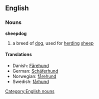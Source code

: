 == English ==
=== Nouns ===
[[Category:English nouns]]
'''sheepdog'''
# a breed of [[dog]], used for [[herding]] [[sheep]]
==== Translations ====
*Danish: [[Fårehund]]
*German: [[Schäferhund]]
*Norwegian: [[fårehund]]
*Swedish: [[fårhund]]